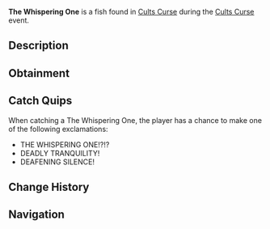 {{FishInfobox
|image          = The Whispering One.png
|rarity         = Limited
|event          = Cults Curse
|sea            = First Sea
|location       = [[Cults Curse]]
|sublocation    = 
|sources        = Fishing Rod
|radar_location = 
|prog_speed     = -95
|xp             = 6500
|weather        = 
|time           = 
|season         = 
|bait           = 
|base_weight    = 1400
|base_value     = 15000
|weight_range   = 900
|base_chance    = 1
|base_resil     = 1
}}
'''The Whispering One''' is a {{Rarity|Limited}} fish found in [[Cults Curse]] during the [[Cults Curse]] event.

== Description ==
{{Description|In the stillness, The Whispering One mutters, with a voice exhibiting a choir of dread from beyond the unknown.|Bestiary Entry}}

== Obtainment ==
{{Description|Can only be caught in the Cursed Pool.|Bestiary Hint}}
{{Fish Availability|
Cults Curse
|top_rods      = 
Fang of the Eclipse\43227.39\118850.11;
Great Rod of Oscar\43218.57\111898.62;
Challenger's Rod\42700.05\115246;
Tempest Rod\41122.4\110581.34;
Astralhook Rod\40677.07\107739.84;
Resourceful Rod\6847.33\17804.58;
Destiny Rod\662.28\1716.03;
Steady Rod\-27.23\-27.23;
Firework Rod\-124.14\-124.14;
Crystalized Rod\-124.14\-124.14;
Seraphic Rod\28332.84\75419.7;
Ethereal Prism Rod\21793.82\57250.25;
Rod Of The Forgotten Fang\12078.49\32203.74;
No-Life Rod\9318.83\25198.92;
Free Spirit Rod\7536.45\20061.41;
Depthseeker Rod\6194.24\16995.45;
Rod Of The Exalted One\2082.18\5508.61;
Blazebringer Rod\-167.11\-167.11;
Verdant Shear Rod\-390.58\-390.58;
Avalanche Rod\-604.42\-604.42;
Volcanic Rod\-716.2\-716.2;
Rod Of The Depths\-716.35\-716.35;
Zeus Rod\-1122.91\-1122.91;
Trident Rod\-1389.83\-1389.83
|recommended   = Challenger's Rod
}}

== Catch Quips ==
When catching a The Whispering One, the player has a chance to make one of the following exclamations:
* THE WHISPERING ONE!?!?
* DEADLY TRANQUILITY!
* DEAFENING SILENCE!

== Change History ==
{{Change History|{{subst:Current Version}}}}

== Navigation ==
{{Fish Navbox|Cults Curse}}